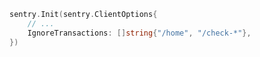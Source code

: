 <SignInNote />

```go
sentry.Init(sentry.ClientOptions{
	// ...
    IgnoreTransactions: []string{"/home", "/check-*"},
})
```
